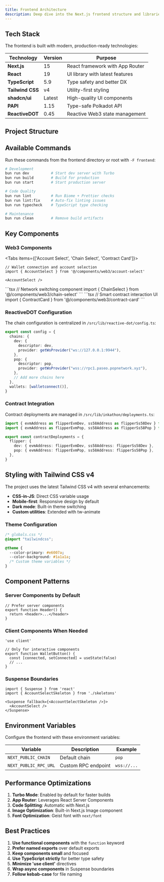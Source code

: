 ```yaml
---
title: Frontend Architecture
description: Deep dive into the Next.js frontend structure and libraries
---
```



## Tech Stack

The frontend is built with modern, production-ready technologies:

| Technology | Version | Purpose |
|------------|---------|---------|
| **Next.js** | 15 | React framework with App Router |
| **React** | 19 | UI library with latest features |
| **TypeScript** | 5.9 | Type safety and better DX |
| **Tailwind CSS** | v4 | Utility-first styling |
| **shadcn/ui** | Latest | High-quality UI components |
| **PAPI** | 1.15 | Type-safe Polkadot API |
| **ReactiveDOT** | 0.45 | Reactive Web3 state management |

## Project Structure

<Files>
  <Folder name="frontend" defaultOpen>
    <Folder name="src" defaultOpen>
      <Folder name="app">
        <File name="layout.tsx" />
        <File name="page.tsx" />
        <File name="globals.css" />
      </Folder>
      <Folder name="components">
        <Folder name="ui">
          <File name="button.tsx" />
          <File name="dialog.tsx" />
          <File name="toast.tsx" />
        </Folder>
        <Folder name="web3">
          <File name="account-balance.tsx" />
          <File name="account-select.tsx" />
          <File name="chain-meta-card.tsx" />
          <File name="chain-select.tsx" />
          <File name="contract-card.tsx" />
        </Folder>
        <Folder name="layout">
          <File name="header.tsx" />
          <File name="logo.tsx" />
          <File name="wrapper.tsx" />
        </Folder>
      </Folder>
      <Folder name="lib">
        <Folder name="inkathon">
          <File name="constants.ts" />
          <File name="deployments.ts" />
        </Folder>
        <Folder name="reactive-dot">
          <File name="config.ts" />
          <File name="providers.tsx" />
        </Folder>
        <File name="metadata.ts" />
        <File name="utils.ts" />
      </Folder>
    </Folder>
    <File name="package.json" />
    <File name="next.config.ts" />
    <File name="tailwind.config.ts" />
    <File name="tsconfig.json" />
  </Folder>
</Files>

## Available Commands

Run these commands from the frontend directory or root with `-F frontend`:

```bash
# Development
bun run dev          # Start dev server with Turbo
bun run build        # Build for production
bun run start        # Start production server

# Code Quality
bun run lint         # Run Biome + Prettier checks
bun run lint:fix     # Auto-fix linting issues
bun run typecheck    # TypeScript type checking

# Maintenance
bun run clean        # Remove build artifacts
```

## Key Components

### Web3 Components

<Tabs items={['Account Select', 'Chain Select', 'Contract Card']}>
  <Tab value="Account Select">
```tsx
// Wallet connection and account selection
import { AccountSelect } from '@/components/web3/account-select'

<AccountSelect />
```
  </Tab>
  <Tab value="Chain Select">
```tsx
// Network switching component
import { ChainSelect } from '@/components/web3/chain-select'

<ChainSelect />
```
  </Tab>
  <Tab value="Contract Card">
```tsx
// Smart contract interaction UI
import { ContractCard } from '@/components/web3/contract-card'

<ContractCard contractAddress="..." />
```
  </Tab>
</Tabs>

### ReactiveDOT Configuration

The chain configuration is centralized in `/src/lib/reactive-dot/config.ts`:

```typescript
export const config = {
  chains: {
    dev: {
      descriptor: dev,
      provider: getWsProvider("ws://127.0.0.1:9944"),
    },
    pop: {
      descriptor: pop,
      provider: getWsProvider("wss://rpc1.paseo.popnetwork.xyz"),
    },
    // Add more chains here
  },
  wallets: [walletconnect()],
}
```

### Contract Integration

Contract deployments are managed in `/src/lib/inkathon/deployments.ts`:

```typescript
import { evmAddress as flipperEvmDev, ss58Address as flipperSs58Dev } from 'contracts/deployments/flipper/dev'
import { evmAddress as flipperEvmPop, ss58Address as flipperSs58Pop } from 'contracts/deployments/flipper/pop'

export const contractDeployments = {
  flipper: {
    dev: { evmAddress: flipperEvmDev, ss58Address: flipperSs58Dev },
    pop: { evmAddress: flipperEvmPop, ss58Address: flipperSs58Pop },
  },
}
```

## Styling with Tailwind CSS v4

The project uses the latest Tailwind CSS v4 with several enhancements:

- **CSS-in-JS**: Direct CSS variable usage
- **Mobile-first**: Responsive design by default
- **Dark mode**: Built-in theme switching
- **Custom utilities**: Extended with tw-animate

### Theme Configuration

```css
/* globals.css */
@import "tailwindcss";

@theme {
  --color-primary: #e6007a;
  --color-background: #1a1a1a;
  /* Custom theme variables */
}
```

## Component Patterns

### Server Components by Default

```tsx
// Prefer server components
export function Header() {
  return <header>...</header>
}
```

### Client Components When Needed

```tsx
'use client'

// Only for interactive components
export function WalletButton() {
  const [connected, setConnected] = useState(false)
  // ...
}
```

### Suspense Boundaries

```tsx
import { Suspense } from 'react'
import { AccountSelectSkeleton } from './skeletons'

<Suspense fallback={<AccountSelectSkeleton />}>
  <AccountSelect />
</Suspense>
```

## Environment Variables

Configure the frontend with these environment variables:

| Variable | Description | Example |
|----------|-------------|---------|
| `NEXT_PUBLIC_CHAIN` | Default chain | `pop` |
| `NEXT_PUBLIC_RPC_URL` | Custom RPC endpoint | `wss://...` |

## Performance Optimizations

1. **Turbo Mode**: Enabled by default for faster builds
2. **App Router**: Leverages React Server Components
3. **Code Splitting**: Automatic with Next.js
4. **Image Optimization**: Built-in Next.js Image component
5. **Font Optimization**: Geist font with `next/font`

## Best Practices

1. **Use functional components** with the `function` keyword
2. **Prefer named exports** over default exports
3. **Keep components small** and focused
4. **Use TypeScript strictly** for better type safety
5. **Minimize 'use client'** directives
6. **Wrap async components** in Suspense boundaries
7. **Follow kebab-case** for file naming